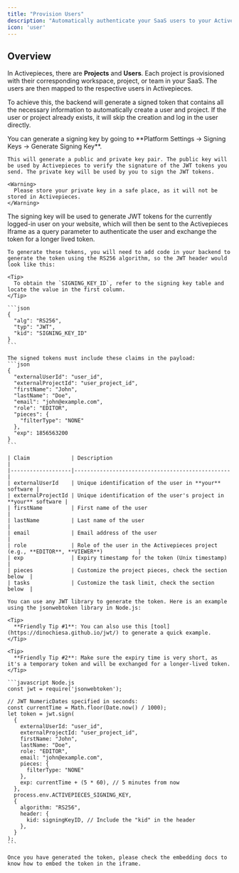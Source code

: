 ```yaml
---
title: "Provision Users"
description: "Automatically authenticate your SaaS users to your Activepieces instance"
icon: 'user'
---
```


<Snippet file="enterprise-feature.mdx" />

## Overview

In Activepieces, there are **Projects** and **Users**. Each project is provisioned with their corresponding workspace, project, or team in your SaaS. The users are then mapped to the respective users in Activepieces.

To achieve this, the backend will generate a signed token that contains all the necessary information to automatically create a user and project. If the user or project already exists, it will skip the creation and log in the user directly.

<Steps>
  <Step title="Step 1: Obtain Signing Key">
    You can generate a signing key by going to **Platform Settings -> Signing Keys -> Generate Signing Key**.

    This will generate a public and private key pair. The public key will be used by Activepieces to verify the signature of the JWT tokens you send. The private key will be used by you to sign the JWT tokens.

    <Warning>
      Please store your private key in a safe place, as it will not be stored in Activepieces.
    </Warning>
  </Step>

  <Step title="Step 2: Generate a JWT">
    The signing key will be used to generate JWT tokens for the currently logged-in user on your website, which will then be sent to the Activepieces Iframe as a query parameter to authenticate the user and exchange the token for a longer lived token.

    To generate these tokens, you will need to add code in your backend to generate the token using the RS256 algorithm, so the JWT header would look like this:

    <Tip>
      To obtain the `SIGNING_KEY_ID`, refer to the signing key table and locate the value in the first column.
    </Tip>

    ```json
    {
      "alg": "RS256",
      "typ": "JWT",
      "kid": "SIGNING_KEY_ID"
    }
    ```

    The signed tokens must include these claims in the payload:
    ```json
    {
      "externalUserId": "user_id",
      "externalProjectId": "user_project_id",
      "firstName": "John",
      "lastName": "Doe",
      "email": "john@example.com",
      "role": "EDITOR",
      "pieces": {
        "filterType": "NONE"
      },
      "exp": 1856563200
    }
    ```

    | Claim             | Description                                     |
    |-------------------|-------------------------------------------------|
    | externalUserId    | Unique identification of the user in **your** software |
    | externalProjectId | Unique identification of the user's project in **your** software |
    | firstName         | First name of the user                           |
    | lastName          | Last name of the user                            |
    | email             | Email address of the user                        |
    | role              | Role of the user in the Activepieces project (e.g., **EDITOR**, **VIEWER**)           |
    | exp               | Expiry timestamp for the token (Unix timestamp)  |
    | pieces            | Customize the project pieces, check the section below  |
    | tasks             | Customize the task limit, check the section below  |

    You can use any JWT library to generate the token. Here is an example using the jsonwebtoken library in Node.js:

    <Tip>
      **Friendly Tip #1**: You can also use this [tool](https://dinochiesa.github.io/jwt/) to generate a quick example.
    </Tip>

    <Tip>
      **Friendly Tip #2**: Make sure the expiry time is very short, as it's a temporary token and will be exchanged for a longer-lived token.
    </Tip>

    ```javascript Node.js
    const jwt = require('jsonwebtoken');

    // JWT NumericDates specified in seconds:
    const currentTime = Math.floor(Date.now() / 1000);
    let token = jwt.sign(
      {
        externalUserId: "user_id",
        externalProjectId: "user_project_id",
        firstName: "John",
        lastName: "Doe",
        role: "EDITOR",
        email: "john@example.com",
        pieces: {
          filterType: "NONE"
        },
        exp: currentTime + (5 * 60), // 5 minutes from now
      },
      process.env.ACTIVEPIECES_SIGNING_KEY,
      {
        algorithm: "RS256",
        header: {
          kid: signingKeyID, // Include the "kid" in the header
        },
      }
    );
    ```

    Once you have generated the token, please check the embedding docs to know how to embed the token in the iframe.
  </Step>
</Steps>
